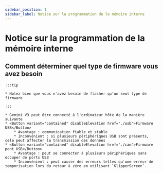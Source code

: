 ```yaml
---
sidebar_position: 1
sidebar_label: Notice sur la programmation de la mémoire interne
---
```


# Notice sur la programmation de la mémoire interne

## Comment déterminer quel type de firmware vous avez besoin

    :::tip

    * Notez bien que vous n'avez besoin de flasher qu'un seul type de firmware

    :::

    * Gemini V3 peut être connecté à l'ordinateur hôte de la manière suivante
    * <Button variant="contained" disableElevation href="./usb">Firmware USB</Button>
        * Avantage : communication fiable et stable
        * Inconvénient : si plusieurs périphériques USB sont présents, cela peut affecter la transmission des données
    * <Button variant="contained" disableElevation href="./can">Firmware pont USB</Button>
        * Avantage : peut se connecter à plusieurs périphériques sans occuper de ports USB
        * Inconvénient : peut causer des erreurs telles qu'une erreur de temporisation lors du retour à zéro en utilisant `KlipperScreen`.
